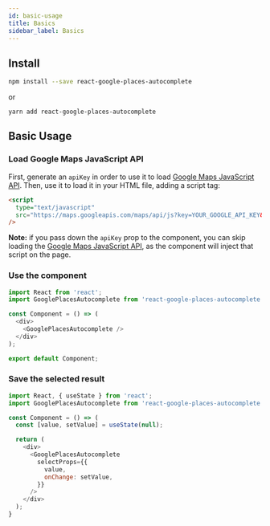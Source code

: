 ```yaml
---
id: basic-usage
title: Basics
sidebar_label: Basics
---
```


## Install

```bash
npm install --save react-google-places-autocomplete
```
or
```
yarn add react-google-places-autocomplete
```

## Basic Usage

### Load Google Maps JavaScript API

First, generate an `apiKey` in order to use it to load [Google Maps JavaScript API](https://developers.google.com/maps/documentation/javascript/). Then, use it to load it in your HTML file, adding a script tag:

```html
<script
  type="text/javascript"
  src="https://maps.googleapis.com/maps/api/js?key=YOUR_GOOGLE_API_KEY&libraries=places"
/>
```

**Note:** if you pass down the `apiKey` prop to the component, you can skip loading the [Google Maps JavaScript API](https://developers.google.com/maps/documentation/javascript/), as the component will inject that script on the page.

### Use the component

```js
import React from 'react';
import GooglePlacesAutocomplete from 'react-google-places-autocomplete';

const Component = () => (
  <div>
    <GooglePlacesAutocomplete />
  </div>
);

export default Component;
```

### Save the selected result

```js
import React, { useState } from 'react';
import GooglePlacesAutocomplete from 'react-google-places-autocomplete';

const Component = () => (
  const [value, setValue] = useState(null);

  return (
    <div>
      <GooglePlacesAutocomplete
        selectProps={{
          value,
          onChange: setValue,
        }}
      />
    </div>
  );
}
```
